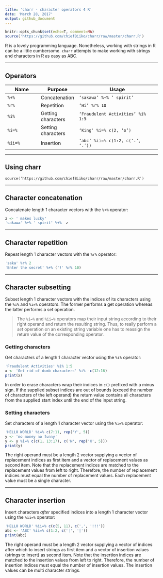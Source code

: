 ```yaml
---
title: 'charr - character operators 4 R'
date: 'March 28, 2017'
output: github_document
---
```


```r
knitr::opts_chunk$set(echo=T, comment=NA)
source('https://github.com/chiefBiiko/charr/raw/master/charr.R')
```

R is a lovely programming language. Nonetheless, working with strings in R can be a little cumbersome. <code>charr</code> attempts to make working with strings and characters in R as easy as ABC.

***

## Operators

| Name              | Purpose            | Usage                                        |
|-------------------|--------------------|----------------------------------------------|
|<code>%+%</code>   | Concatenation      | <code>'sakawa' %+% ' spirit'</code>          |
|<code>%r%</code>   | Repetition         | <code>'Hi' %r% 10</code>                     |
|<code>%i%</code>   | Getting characters | <code>'Fraudulent Activities' %i% 1:5</code> |
|<code>%i=%</code>  | Setting characters | <code>'King' %i=% c(2, 'o')</code>           |
|<code>%ii=%</code> | Insertion          | <code>'abc' %ii=% c(1:2, c('.', '.'))</code> |

***

## Using charr
<code>source('https://github.com/chiefBiiko/charr/raw/master/charr.R')</code>

***

## Character concatenation

Concatenate length 1 character vectors with the <code>%+%</code> operator:

```r
z <- ' makes lucky'
'sakawa' %+% ' spirit' %+%  z
```

***

## Character repetition

Repeat length 1 character vectors with the <code>%r%</code> operator:

```r
'saka' %r% 2
'Enter the secret' %+% ('!' %r% 10)
```

***

## Character subsetting

Subset length 1 character vectors with the indices of its characters using the <code>%i%</code> and <code>%i=%</code> operators. The former performs a get operation whereas the latter performs a set operation.

> The <code>%i=%</code> and <code>%ii=%</code> operators map their input string according to their right operand and return the resulting string. Thus, to really perform a *set* operation on an existing string variable one has to reassign the return value of the corresponding operator.

### Getting characters

Get characters of a length 1 character vector using the <code>%i%</code> operator:

```r
'Fraudulent Activities' %i% 1:5
x <- 'Get rid of dumb characters' %i% -c(12:16)
print(x)
```

In order to erase characters wrap their indices in <code>c()</code> prefixed with a minus sign. If the supplied subset indices are out of bounds (exceed the number of characters of the left operand) the return value contains all characters from the supplied start index until the end of the input string.

### Setting characters

Set characters of a length 1 character vector using the <code>%i=%</code> operator:

```r
'HELLO WORLD' %i=% c(7:11, rep('Y', 5))
y <- 'no money no funny'
y <- y %i=% c(c(1, 13:17), c('N', rep('X', 5)))
print(y)
```

The right operand must be a length 2 vector supplying a vector of replacement indices as first item and a vector of replacement values as second item. Note that the replacement indices are matched to the replacement values from left to right. Therefore, the number of replacement indices must equal the number of replacement values. Each replacement value must be a single character.

***

## Character insertion

Insert characters *after* specified indices into a length 1 character vector using the <code>%ii=%</code> operator:

```r
'HELLO WORLD' %ii=% c(c(5, 11), c(',', '!!!'))
abc <- 'ABC' %ii=% c(1:2, c('|', '|'))
print(abc) 
```

The right operand must be a length 2 vector supplying a vector of indices after which to insert strings as first item and a vector of insertion values (strings to insert) as second item. Note that the insertion indices are matched to the insertion values from left to right. Therefore, the number of insertion indices must equal the number of insertion values. The insertion values can be multi character strings.
